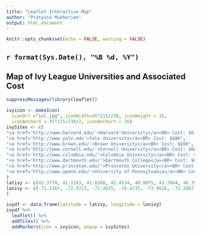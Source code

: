```yaml
---
title: "Leaflet Interactive Map"
author: "Pratyusa Mukherjee"
output: html_document
---
```



```r
knitr::opts_chunk$set(echo = FALSE, warning = FALSE)
```

## `r format(Sys.Date(), "%B %d, %Y")`

## Map of Ivy League Universities and Associated Cost

```r
suppressMessages(library(leaflet))

ivyicon <- makeIcon(
  iconUrl ="ivl.jpg", iconWidth=45*215/230, iconHeight = 35, 
  iconAnchorX = 35*215/230/2, iconAnchorY = 26)
ivySites <- c(
"<a href='http://www.harvard.edu/'>Harvard University</a><BR> Cost: $67K",
"<a href='http://www.yale.edu'>Yale University</a><BR> Cost: $68K",
"<a href='http://www.brown.edu/'>Brown University</a><BR> Cost: $65K",
"<a href='http://www.cornell.edu/'>Cornell University</a><BR> Cost: $68K",
"<a href='http://www.columbia.edu/'>Columbia University</a><BR> Cost: $72K",
"<a href='http://www.dartmouth.edu/'>Dartmouth College</a><BR> Cost: $67K",
"<a href='http://www.princeton.edu/'>Princeton University</a><BR> Cost: $64K",
"<a href='http://www.upenn.edu/'>University of Pennsylvania</a><BR> Cost: $69K"
)
lativy <- c(42.3770, 41.3163, 41.8268, 42.4534, 40.8075, 43.7044, 40.3573,39.9522)
lonivy <- c(-71.1167, -72.9223, -71.4025, -76.4735, -73.9626, -72.2887, -74.6672, -75.1932
)

ivydf <- data.frame(latitude = lativy, longitude = lonivy)
ivydf %>%
  leaflet() %>%
  addTiles() %>%
  addMarkers(icon = ivyicon, popup = ivySites)
``` 
